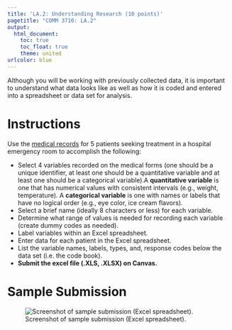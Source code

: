 ---
title: 'LA.2: Understanding Research (10 points)'
pagetitle: "COMM 3710: LA.2"
output:
  html_document:
    toc: true
    toc_float: true
    theme: united
urlcolor: blue
---

Although you will be working with previously collected data, it is important to understand what data looks like as well as how it is coded and entered into a spreadsheet or data set for analysis.

# Instructions
Use the [medical records](https://yesuncomm.github.io/comm3710/files/LA.2_medical-records.pdf) for 5 patients seeking treatment in a hospital emergency room to accomplish the following:

- Select 4 variables recorded on the medical forms (one should be a unique identifier, at least one should be a quantitative variable and at least one should be a categorical variable).A **quantitative variable** is one that has numerical values with consistent intervals (e.g., weight, temperature). A **categorical variable** is one with names or labels that have no logical order (e.g., eye color, ice cream flavors).
- Select a brief name (ideally 8 characters or less) for each variable.
- Determine what range of values is needed for recording each variable (create dummy codes as needed).
- Label variables within an Excel spreadsheet.
- Enter data for each patient in the Excel spreadsheet.
- List the variable names, labels, types, and, response codes below the data set (i.e. the code book).
- **Submit the excel file (.XLS, .XLSX) on Canvas.**

# Sample Submission
![Screenshot of sample submission (Excel spreadsheet).](LA.2_sample.png)
